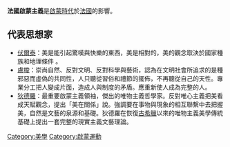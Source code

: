 {{Unreferenced |time=2008-05-25T08:39:53+00:00 }}
'''法國啟蒙主義'''是[[啟蒙時代|啟蒙時代]]於[[法國|法國]]的影響。

== 代表思想家 ==
* [[伏爾泰|伏爾泰]]：美是能引起驚嘆與快樂的東西，美是相對的，美的觀念取決於國家種族和地理條件 。
* [[让-雅克·卢梭|盧梭]]：崇尚自然、反對文明、反對科學與藝術，認為在文明社會所追求的是種邪惡而虛偽的共同性，人只聽從習俗和禮節的擺佈，不再聽從自己的天性。專業分工把人變成片面，造成人與制度的矛盾。應重新使人成為完整的人。
* [[狄德羅|狄德羅]]：最重要啟蒙主義領袖，傑出的唯物主義哲學家。反對唯心主義把美看成天賦觀念，提出「美在關係」說。強調要在事物與現象的相互聯繫中去把握美，自然是文藝的泉源和基礎。狄德羅在恢復[[古希臘|古希臘]]以來的唯物主義美學傳統基礎上提出一套完整的現實主義文藝理論。

[[Category:美學|Category:美學]]
[[Category:啟蒙運動|Category:啟蒙運動]]